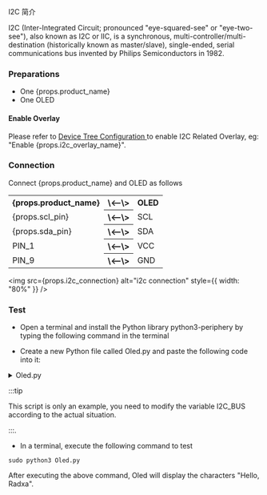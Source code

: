 I2C 简介

I2C (Inter-Integrated Circuit; pronounced "eye-squared-see" or "eye-two-see"), also known as I2C or IIC, is a synchronous, multi-controller/multi-destination (historically known as master/slave), single-ended, serial communications bus invented by Philips Semiconductors in 1982.

### Preparations

<ul>
  <li>One {props.product_name}</li>
  <li>One OLED </li>
</ul>

#### Enable Overlay

Please refer to <a href="../../radxa-os/rsetup#overlays"> Device Tree Configuration </a> to enable I2C Related Overlay, eg: "Enable {props.i2c_overlay_name}".

### Connection

<p>Connect {props.product_name} and OLED as follows </p>

<table>
  <tr>
    <th>{props.product_name}</th>
    <th>\<--\></th>
    <th>OLED</th>
  </tr>
  <tr>
    <td>{props.scl_pin}</td>
    <th>\<--\></th>
    <td>SCL</td>
  </tr>
  <tr>
    <td>{props.sda_pin}</td>
    <th>\<--\></th>
    <td>SDA</td>
  </tr>
  <tr>
    <td>PIN_1</td>
    <th>\<--\></th>
    <td>VCC</td>
  </tr>
  <tr>
    <td>PIN_9</td>
    <th>\<--\></th>
    <td>GND</td>
  </tr>
</table>

<img src={props.i2c_connection} alt="i2c connection" style={{ width: "80%" }} />

### Test

- Open a terminal and install the Python library python3-periphery by typing the following command in the terminal

- Create a new Python file called Oled.py and paste the following code into it:

<details>
    <summary>Oled.py</summary>

    ```
    from periphery import I2C
    import time

    I2C_ADDR = 0x3c
    I2C_BUS = "/dev/i2c-8"

    i2c = I2C(I2C_BUS)

    # SSD1306 init_cmds
    init_cmds = [
        0xAE,  # Display off
        0x00,  # Set lower column address
        0x10,  # Set higher column address
        0x40,  # Set display start line
        0xB0,  # Set page address
        0x81,  # Set contrast control
        0xCF,
        0xA1,  # Set segment remap
        0xA6,  # Normal display
        0xA8,  # Set multiplex ratio
        0x3F,
        0xC8,  # Set COM output scan direction
        0xD3,  # Set display offset
        0x00,
        0xD5,  # Set display clock divide ratio/oscillator frequency
        0x80,
        0xD9,  # Set pre-charge period
        0xF1,
        0xDA,  # Set COM pins hardware configuration
        0x12,
        0xDB,  # Set VCOMH deselect level
        0x40,
        0x8D,  # Enable charge pump regulator
        0x14,
        0xAF   # Display on
    ]

    for cmd in init_cmds:
        i2c.transfer(I2C_ADDR, [I2C.Message([0x00, cmd])])

    def oled_clear():
        for page in range(8):
            i2c.transfer(I2C_ADDR, [I2C.Message([0x00, 0xB0 + page])])
            i2c.transfer(I2C_ADDR, [I2C.Message([0x00, 0x00])])
            i2c.transfer(I2C_ADDR, [I2C.Message([0x00, 0x10])])
            for _ in range(128):
                i2c.transfer(I2C_ADDR, [I2C.Message([0x40, 0x00])])

    char_map = {
        "H": [0x00, 0x7F, 0x08, 0x08, 0x08, 0x7F,],
        "R": [0x00, 0x7F, 0x09, 0x19, 0x29, 0x46],
        "e": [0x00, 0x38, 0x54, 0x54, 0x54, 0x18],
        "l": [0x00, 0x00, 0x41, 0x7F, 0x40, 0x00],
        "o": [0x00, 0x38, 0x44, 0x44, 0x44, 0x38],
        "r": [0x00, 0x7C, 0x08, 0x04, 0x04, 0x08],
        "a": [0x00, 0x20, 0x54, 0x54, 0x54, 0x78],
        "d": [0x00, 0x38, 0x44, 0x44, 0x48, 0x7F],
        "x": [0x00, 0x44, 0x28, 0x10, 0x28, 0x44]
    }

    def string_to_bytes(string):
        bytes_list = []
        for char in string:
            bytes_list.extend(char_map.get(char, [0x00] * 4))
            bytes_list.append(0x00)
        return bytes_list

    oled_clear()
    hello_world_bytes = string_to_bytes("Hello Radxa")
    i2c.transfer(I2C_ADDR, [I2C.Message([0x00, 0xB0])])
    i2c.transfer(I2C_ADDR, [I2C.Message([0x00, 0x00])])
    i2c.transfer(I2C_ADDR, [I2C.Message([0x00, 0x10])])
    for byte in hello_world_bytes:
        i2c.transfer(I2C_ADDR, [I2C.Message([0x40, byte])])

    i2c.close()

    ```

</details>

:::tip

This script is only an example, you need to modify the variable I2C_BUS according to the actual situation.

:::.

- In a terminal, execute the following command to test

```
sudo python3 Oled.py
```

After executing the above command, Oled will display the characters "Hello, Radxa".
